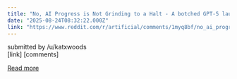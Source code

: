 ```yaml
---
title: "No, AI Progress is Not Grinding to a Halt - A botched GPT-5 launch, selective amnesia, and flawed reasoning are having real consequences"
date: "2025-08-24T08:32:22.000Z"
link: "https://www.reddit.com/r/artificial/comments/1myq8bf/no_ai_progress_is_not_grinding_to_a_halt_a/"
---
```


submitted by    /u/katxwoods  
 [link]   [comments]

[Read more](https://www.reddit.com/r/artificial/comments/1myq8bf/no_ai_progress_is_not_grinding_to_a_halt_a/)
